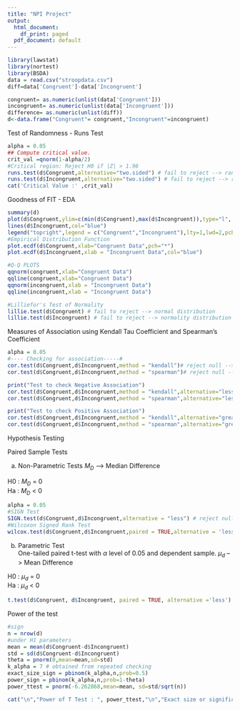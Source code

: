 ```yaml
---
title: "NPI Project"
output:
  html_document:
    df_print: paged
  pdf_document: default
---
```

```r
library(lawstat)
library(nortest)
library(BSDA)
data = read.csv("stroopdata.csv")
diff=data['Congruent']-data['Incongruent']

congruent= as.numeric(unlist(data['Congruent']))
incongruent= as.numeric(unlist(data['Incongruent']))
difference= as.numeric(unlist(diff))
d<-data.frame("Congruent"= congruent,"Incongruent"=incongruent)
```
Test of Randomness - Runs Test
```r
alpha = 0.05
## Compute critical value.
crit_val =qnorm(1-alpha/2)
#Critical region: Reject H0 if |Z| > 1.96 
runs.test(d$Congruent,alternative="two.sided") # fail to reject --> randomly generated
runs.test(d$Incongruent,alternative="two.sided") # fail to reject --> randomly generated
cat('Critical Value :' ,crit_val)
```
Goodness of FIT - EDA
```r
summary(d)
plot(d$Congruent,ylim=c(min(d$Congruent),max(d$Incongruent)),type="l", col="green",ylab="Data")
lines(d$Incongruent,col="blue")
legend("topright",legend = c("Congruent","Incongruent"),lty=1,lwd=2,pch=21,col=c("green","blue"),ncol=2,bty="n",cex=0.8,text.col =c("green","blue"),inset=0.01 )
#Empirical Distribution Function
plot.ecdf(d$Congruent,xlab="Congruent Data",pch="*")
plot.ecdf(d$Incongruent,xlab = "Incongruent Data",col="blue")
```

```r
#Q-Q PLOTS
qqnorm(congruent,xlab="Congruent Data")
qqline(congruent,xlab="Congruent Data")
qqnorm(incongruent,xlab = "Incongruent Data")
qqline(incongruent,xlab = "Incongruent Data")

#Lilliefor's Test of Normality
lillie.test(d$Congruent) # fail to reject --> normal distribution
lillie.test(d$Incongruent) # fail to reject --> normality distribution

```
Measures of Association using Kendall Tau Coefficient and Spearman's Coefficient
```r
alpha = 0.05
#---- Checking for association-----#
cor.test(d$Congruent,d$Incongruent,method = "kendall")# reject null --> dependence exists
cor.test(d$Congruent,d$Incongruent,method = "spearman")# reject null --> dependence exists

print("Test to check Negative Association")
cor.test(d$Congruent,d$Incongruent,method = "kendall",alternative="less")# failed to reject 
cor.test(d$Congruent,d$Incongruent,method = "spearman",alternative="less")# failed to reject

print("Test to check Positive Association")
cor.test(d$Congruent,d$Incongruent,method = "kendall",alternative="greater") # reject null --> positive association exists
cor.test(d$Congruent,d$Incongruent,method = "spearman",alternative="greater") # reject null --> positive association exists

```

Hypothesis Testing <br />

Paired Sample Tests <br />

a) Non-Parametric Tests
$M_D$ --> Median Difference

H0 : $M_D$ = 0 <br />
Ha : $M_D$ < 0 <br />

```r
alpha = 0.05
#SIGN Test
SIGN.test(d$Congruent,d$Incongruent,alternative = "less") # reject null - less p value
#Wilcoxon Signed Rank Test
wilcox.test(d$Congruent,d$Incongruent,paired = TRUE,alternative = 'less') # reject null - less p value
```
b) Parametric Test<br />
One-tailed paired t-test with  $\alpha$  level of  0.05  and dependent sample.
$\mu_d$ --> Mean Difference

H0 : $\mu_d$ = 0 <br />
Ha : $\mu_d$ < 0 <br />
```r
t.test(d$Congruent, d$Incongruent, paired = TRUE, alternative ='less') # reject null - less p value
```
Power of the test
```r
#sign
n = nrow(d)
#under H1 parameters
mean = mean(d$Congruent-d$Incongruent)
std = sd(d$Congruent-d$Incongruent)
theta = pnorm(0,mean=mean,sd=std)
k_alpha = 7 # obtained from repeated checking 
exact_size_sign = pbinom(k_alpha,n,prob=0.5)
power_sign = pbinom(k_alpha,n,prob=1-theta)
power_ttest = pnorm(-6.262868,mean=mean, sd=std/sqrt(n))

cat("\n","Power of T Test : ", power_ttest,"\n","Exact size or significance level of T Test : ", alpha,"\n","Power of Sign Test : ", power_sign,"\n","Exact size or significance level of Sign Test : ", exact_size_sign,"\n","Although the sizes differ, sign test which has less size has more power. \n Thus Sign Test is more powerful then T Test")

```

